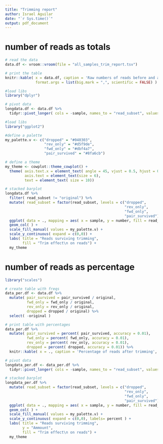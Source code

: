 ```yaml
---
title: "Trimming report"
author: Israel Aguilar
date: "`r Sys.time()`"
output: pdf_document
---
```


# number of reads as totals
```r
# read the data
data.df <- vroom::vroom(file = "all_samples_trim_report.tsv")

# print the table
knitr::kable( x = data.df, caption = 'Raw numbers of reads before and after trimming',
              format.args = list(big.mark = ",", scientific = FALSE) )
```

```r
#load libs
library("dplyr")

# pivot data
longdata.df <- data.df %>%
  tidyr::pivot_longer( cols = -sample, names_to = "read_subset", values_to = "number" )

```

```r
#load libs
library("ggplot2")

#define a palette
my_palette.v <- c("dropped" = "#040303",
                  "rev_only" = "#d5f9de",
                  "fwd_only" = "#dbf4a7",
                  "pair_survived" = "#8fa6cb")

# define a theme
my_theme <- cowplot::theme_cowplot() +
  theme( axis.text.x = element_text( angle = 45, vjust = 0.5, hjust = 0.5),
         axis.text = element_text(size = 6),
         text = element_text( size = 10))

# stacked barplot
longdata.df %>%
  filter( read_subset != "original") %>%
  mutate( read_subset = factor(read_subset, levels = c("dropped",
                                                       "rev_only",
                                                       "fwd_only",
                                                       "pair_survived") )) %>%
  ggplot( data = ., mapping = aes( x = sample, y = number, fill = read_subset) ) +
  geom_col( ) +
  scale_fill_manual( values = my_palette.v) +
  scale_y_continuous( expand = c(0,0)) +
  labs( title = "Reads surviving trimming",
        fill = "Trim effect\n on reads") +
  my_theme

```

# number of reads as percentage
```r
library("scales")

# create table with freqs
data_per.df <- data.df %>%
  mutate( pair_survived = pair_survived / original,
          fwd_only = fwd_only / original,
          rev_only = rev_only / original,
          dropped = dropped / original) %>%
  select( -original )

# print table with percentages
data_per.df %>%
  mutate( pair_survived = percent( pair_survived, accuracy = 0.01),
          fwd_only = percent( fwd_only, accuracy = 0.01),
          rev_only = percent( rev_only, accuracy = 0.01),
          dropped = percent( dropped, accuracy = 0.01)) %>%
  knitr::kable( x = ., caption = 'Percentage of reads after trimming', align = "lcccc")
```

```r
# pivot data
longdata_per.df <- data_per.df %>%
  tidyr::pivot_longer( cols = -sample, names_to = "read_subset", values_to = "number" )

# stacked barplot
longdata_per.df %>%
  mutate( read_subset = factor(read_subset, levels = c("dropped",
                                                       "rev_only",
                                                       "fwd_only",
                                                       "pair_survived") )) %>%
  ggplot( data = ., mapping = aes( x = sample, y = number, fill = read_subset) ) +
  geom_col( ) +
  scale_fill_manual( values = my_palette.v) +
  scale_y_continuous( expand = c(0,0), labels= percent ) +
  labs( title = "Reads surviving trimming",
        y = "Ammount",
        fill = "Trim effect\n on reads") +
  my_theme

```
